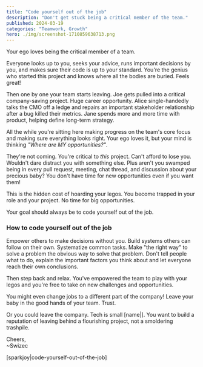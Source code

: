 ```yaml
---
title: "Code yourself out of the job"
description: "Don't get stuck being a critical member of the team."
published: 2024-03-19
categories: "Teamwork, Growth"
hero: ./img/screenshot-1710859638713.png
---
```


Your ego loves being the critical member of a team.

Everyone looks up to you, seeks your advice, runs important decisions by you, and makes sure their code is up to your standard. You're the genius who started this project and knows where all the bodies are buried. Feels great!

Then one by one your team starts leaving. Joe gets pulled into a critical company-saving project. Huge career opportunity. Alice single-handedly talks the CMO off a ledge and repairs an important stakeholder relationship after a bug killed their metrics. Jane spends more and more time with product, helping define long-term strategy.

All the while you're sitting here making progress on the team's core focus and making sure everything looks right. Your ego loves it, but your mind is thinking _"Where are MY opportunities?"_.

They're not coming. You're critical to _this_ project. Can't afford to lose you. Wouldn't dare distract you with something else. Plus aren't you swamped being in every pull request, meeting, chat thread, and discussion about your precious baby? You don't have time for new opportunities even if you want them!

This is the hidden cost of hoarding your legos. You become trapped in your role and your project. No time for big opportunities.

Your goal should always be to code yourself out of the job.

### How to code yourself out of the job

Empower others to make decisions without you. Build systems others can follow on their own. Systematize common tasks. Make "the right way" to solve a problem the obvious way to solve that problem. Don't tell people what to do, explain the important factors you think about and let everyone reach their own conclusions.

Then step back and relax. You've empowered the team to play with your legos and you're free to take on new challenges and opportunities.

You might even change jobs to a different part of the company! Leave your baby in the good hands of your team. Trust.

Or you could leave the company. Tech is small [name|]. You want to build a reputation of leaving behind a flourishing project, not a smoldering trashpile.

Cheers,<br/>
~Swizec

[sparkjoy|code-yourself-out-of-the-job]
